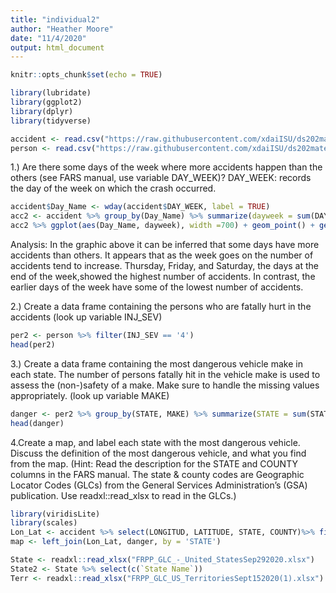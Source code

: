 ```yaml
---
title: "individual2"
author: "Heather Moore"
date: "11/4/2020"
output: html_document
---
```


```r
knitr::opts_chunk$set(echo = TRUE)
```
```r
library(lubridate)
library(ggplot2)
library(dplyr)
library(tidyverse)


```

```r
accident <- read.csv("https://raw.githubusercontent.com/xdaiISU/ds202materials/master/hwlabs/fars2017/accident.csv", stringsAsFactors = FALSE)
person <- read.csv("https://raw.githubusercontent.com/xdaiISU/ds202materials/master/hwlabs/fars2017/person.csv", stringsAsFactors = FALSE)
```
1.) Are there some days of the week where more accidents happen than the others (see FARS manual, use variable DAY_WEEK)?
DAY_WEEK: records the day of the week on which the crash occurred.
```r
accident$Day_Name <- wday(accident$DAY_WEEK, label = TRUE)
acc2 <- accident %>% group_by(Day_Name) %>% summarize(dayweek = sum(DAY_WEEK))
acc2 %>% ggplot(aes(Day_Name, dayweek), width =700) + geom_point() + geom_line(group = 1) + labs(x = 'Days of the Week', y = 'Number of Accidents', title = 'Accidents Corresponding to the Days of the Week')
```
 
Analysis: In the graphic above it can be inferred that some days have more accidents than others. It appears that as the week goes on the number of accidents tend to increase. Thursday, Friday, and Saturday, the days at the end of the week,showed the highest number of accidents. In contrast, the earlier days of the week have some of the lowest number of accidents. 
  
2.) Create a data frame containing the persons who are fatally hurt in the accidents (look up variable INJ_SEV)
```r
per2 <- person %>% filter(INJ_SEV == '4')
head(per2)
```

3.) Create a data frame containing the most dangerous vehicle make in each state. The number of persons fatally hit in the vehicle make is used to assess the (non-)safety of a make. Make sure to handle the missing values appropriately. (look up variable MAKE)
```r
danger <- per2 %>% group_by(STATE, MAKE) %>% summarize(STATE = sum(STATE)) %>% group_by(STATE) %>% filter(MAKE == max(MAKE)) %>% filter(STATE < 57)
head(danger)
```

4.Create a map, and label each state with the most dangerous vehicle. Discuss the definition of the most dangerous vehicle, and what you find from the map. (Hint: Read the description for the STATE and COUNTY columns in the FARS manual. The state & county codes are Geographic Locator Codes (GLCs) from the General Services Administration’s (GSA) publication. Use readxl::read_xlsx to read in the GLCs.)

```r
library(viridisLite)
library(scales)
Lon_Lat <- accident %>% select(LONGITUD, LATITUDE, STATE, COUNTY)%>% filter(STATE < 57)
map <- left_join(Lon_Lat, danger, by = 'STATE')

State <- readxl::read_xlsx("FRPP_GLC_-_United_StatesSep292020.xlsx")
State2 <- State %>% select(c(`State Name`))
Terr <- readxl::read_xlsx("FRPP_GLC_US_TerritoriesSept152020(1).xlsx")






```

